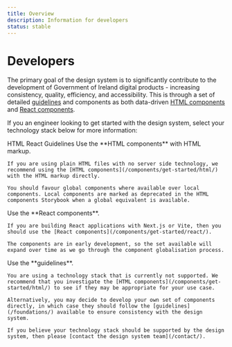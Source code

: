 ```yaml
---
title: Overview
description: Information for developers
status: stable
---
```


# Developers

The primary goal of the design system is to significantly contribute to the development of Government of Ireland digital products - increasing consistency, quality, efficiency, and accessibility.
This is through a set of detailed [guidelines](/foundations/) and components as both data-driven [HTML components](/components/get-started/html/) and [React components](/components/get-started/react/).

If you an engineer looking to get started with the design system, select your technology stack below for more information:

<Tabs id="devTabs">
  <TabList>
    <TabItem value="devTab1" checked>HTML</TabItem>
    <TabItem value="devTab2">React</TabItem>
    <TabItem value="devTab3">Guidelines</TabItem>
  </TabList>
  <TabPanel value="devTab1">
    Use the **HTML components** with HTML markup.

    If you are using plain HTML files with no server side technology, we recommend using the [HTML components](/components/get-started/html/) with the HTML markup directly.

    You should favour global components where available over local components. Local components are marked as deprecated in the HTML components Storybook when a global equivalent is available.
  </TabPanel>
  <TabPanel value="devTab2">
    Use the **React components**.

    If you are building React applications with Next.js or Vite, then you should use the [React components](/components/get-started/react/).

    The components are in early development, so the set available will expand over time as we go through the component globalisation process.
  </TabPanel>
  <TabPanel value="devTab3">
    Use the **guidelines**.

    You are using a technology stack that is currently not supported. We recommend that you investigate the [HTML components](/components/get-started/html/) to see if they may be appropriate for your use case.

    Alternatively, you may decide to develop your own set of components directly, in which case they should follow the [guidelines](/foundations/) available to ensure consistency with the design system.

    If you believe your technology stack should be supported by the design system, then please [contact the design system team](/contact/).
  </TabPanel>
</Tabs>
